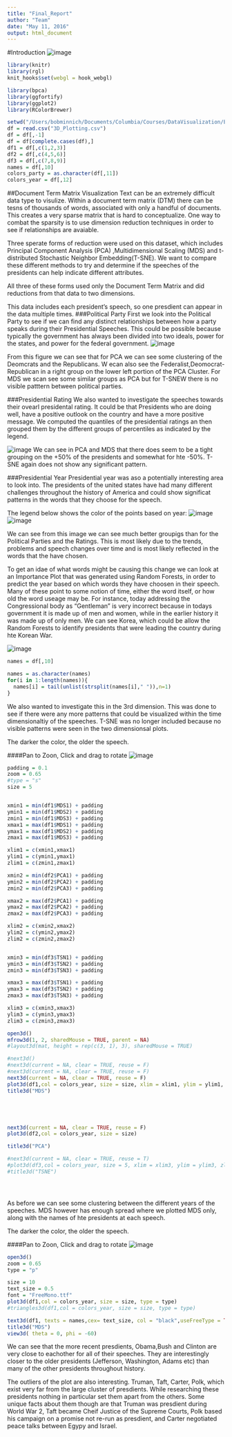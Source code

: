 ```yaml
---
title: "Final_Report"
author: "Team"
date: "May 11, 2016"
output: html_document
---
```


#Introduction
<IMG SRC="figs/US-Presidents-Games.jpg" float = "left" ALT="image">

```r
library(knitr)
library(rgl)
knit_hooks$set(webgl = hook_webgl)

library(bpca)
library(ggfortify)
library(ggplot2)
library(RColorBrewer)

setwd("/Users/bobminnich/Documents/Columbia/Courses/DataVisualization/Edav-Text")
df = read.csv("3D_Plotting.csv")
df = df[,-1]
df = df[complete.cases(df),]
df1 = df[,c(1,2,3)]
df2 = df[,c(4,5,6)]
df3 = df[,c(7,8,9)]
names = df[,10]
colors_party = as.character(df[,11])
colors_year = df[,12]


```


##Document Term Matrix Visualization
Text can be an extremely difficult data type to visulize. Within a document term matrix (DTM) there can be tesns of thousands of words, associated with only a handful of documents. This creates a very sparse matrix that is hard to conceptualize. One way to combat the sparsity is to use dimension reduction techniques in order to see if relationships are avaiable. 

Three sperate forms of reduction were used on this dataset, which includes Principal Component Analysis (PCA) ,Multidimensional Scaling (MDS) and t-distributed Stochastic Neighbor Embedding(T-SNE). We want to compare these different methods to try and determine if the speeches of the presidents can help indicate different attributes.

All three of these forms used only the Document Term Matrix and did reductions from that data to two dimensions.

This data includes each president's speech, so one presdient can appear in the data multiple times.
###Political Party
First we look into the Political Party to see if we can find any distinct relationships between how a party speaks during their Presidential Speeches. This could be possible because typically the government has always been divided into two ideals, power for the states, and power for the federal government.
<IMG SRC="figs/Dimension_Plots_Party.png" float = "left" ALT="image">

From this figure we can see that for PCA we can see some clustering of the Deomcrats and the Republicans. W ecan also see the Federalist,Deomocrat-Republican in a right group on the lower left portion of the PCA Cluster. For MDS we scan see some similar groups as PCA but for T-SNEW there is no visible patttern between political parties.


###Presidential Rating
We also wanted to investigate the speeches towards their ovearl presidental rating. It could be that Presidents who are doing well, have a positive outlook on the country and have a more positive message. We computed the quantiles of the presidential ratings an then grouped them by the different groups of percentiles as indicated by the legend.

<IMG SRC="figs/Dimension_Plots_Rating.png" float = "left" ALT="image">
We can see in PCA and MDS that there does seem to be a tight grouping on the +50% of the presidents and somewhat for hte -50%. T-SNE again does not show any significant pattern.

###Presidential Year
Presidential year was aso a potentially interesting area to look into. The presidents of the united states have had many different challenges throughout the history of America and could show significat patterns in the words that they choose for the speech.

The legend below shows the color of the points based on year:
<IMG SRC="figs/Dimension_Plots_Years_Legend.png" float = "left" ALT="image">
<IMG SRC="figs/Dimension_Plots_Years.png" float = "left" ALT="image">

We can see from this image we can see much better groupigs than for the Political Parties and the Ratings. This is most likely due to the trends, problems and speech changes over time and is most likely reflected in the words that the have chosen. 

To get an idae of what words might be causing this change we can look at an Importance Plot that was generated using Random Forests, in order to predict the year based on which words they have choosen in their speech. Many of these point to some notion of time, either the word itself, or how old the word useage may be. For instance, today addressing the Congressional body as "Gentleman" is very incorrect because in todays government it is made up of men and women, while in the earlier history it was made up of only men. We can see Korea, which could be allow the Random Forests to identify presidents that were leading the country during hte Korean War. 

<IMG SRC="figs/ImportancePlot_Years_50.png" float = "left" ALT="image">


```r
names = df[,10]

names = as.character(names)
for(i in 1:length(names)){
  names[i] = tail(unlist(strsplit(names[i]," ")),n=1)
}

```

We also wanted to investigate this in the 3rd dimension. This was done to see if there were any more patterns that could be visualized within the time dimensionaltiy of the speeches. T-SNE was no longer included because no visible patterns were seen in the two dimensionsal plots.

The darker the color, the older the speech.


####Pan to Zoon, Click and drag to rotate
<IMG SRC="figs/Dimension_Plots_Years_Legend.png" float = "left" ALT="image">
```r
padding = 0.1
zoom = 0.65
#type = "s"
size = 5


xmin1 = min(df1$MDS1) + padding
ymin1 = min(df1$MDS2) + padding
zmin1 = min(df1$MDS3) + padding
xmax1 = max(df1$MDS1) + padding
ymax1 = max(df1$MDS2) + padding
zmax1 = max(df1$MDS3) + padding

xlim1 = c(xmin1,xmax1)
ylim1 = c(ymin1,ymax1)
zlim1 = c(zmin1,zmax1)

xmin2 = min(df2$PCA1) + padding
ymin2 = min(df2$PCA2) + padding
zmin2 = min(df2$PCA3) + padding

xmax2 = max(df2$PCA1) + padding
ymax2 = max(df2$PCA2) + padding
zmax2 = max(df2$PCA3) + padding

xlim2 = c(xmin2,xmax2)
ylim2 = c(ymin2,ymax2)
zlim2 = c(zmin2,zmax2)


xmin3 = min(df3$TSN1) + padding
ymin3 = min(df3$TSN2) + padding
zmin3 = min(df3$TSN3) + padding

xmax3 = max(df3$TSN1) + padding
ymax3 = max(df3$TSN2) + padding
zmax3 = max(df3$TSN3) + padding

xlim3 = c(xmin3,xmax3)
ylim3 = c(ymin3,ymax3)
zlim3 = c(zmin3,zmax3)

open3d()
mfrow3d(1, 2, sharedMouse = TRUE, parent = NA)
#layout3d(mat, height = rep(c(3, 1), 3), sharedMouse = TRUE)

#next3d()
#next3d(current = NA, clear = TRUE, reuse = F)
#next3d(current = NA, clear = TRUE, reuse = F)
next3d(current = NA, clear = TRUE, reuse = F)
plot3d(df1,col = colors_year, size = size, xlim = xlim1, ylim = ylim1, zlim = zlim1)
title3d("MDS")





next3d(current = NA, clear = TRUE, reuse = F)
plot3d(df2,col = colors_year, size = size)

title3d("PCA")

#next3d(current = NA, clear = TRUE, reuse = T)
#plot3d(df3,col = colors_year, size = 5, xlim = xlim3, ylim = ylim3, zlim = zlim3)
#title3d("TSNE")





```
As before we can see some clustering between the different years of the speeches. MDS however has enough spread where we plotted MDS only, along with the names of hte presidents at each speech.

The darker the color, the older the speech.

####Pan to Zoon, Click and drag to rotate
<IMG SRC="figs/Dimension_Plots_Years_Legend.png" float = "left" ALT="image">
```r
open3d()
zoom = 0.65
type = "p"

size = 10
text_size = 0.5
font = "FreeMono.ttf"
plot3d(df1,col = colors_year, size = size, type = type)
#triangles3d(df1,col = colors_year, size = size, type = type)

text3d(df1, texts = names,cex= text_size, col = "black",useFreeType = TRUE,adj = 1.5)
title3d("MDS")
view3d( theta = 0, phi = -60)


```

We can see that the more recent presdients, Obama,Bush and Clinton are very close to eachother for all of their speeches. They are interestingly closer to the older presidents (Jefferson, Washington, Adams etc) than many of the other presidents throughout history.

The outliers of the plot are also interesting. Truman, Taft, Carter, Polk, which exist very far from the large cluster of presdients. While researching these presidents nothing in particular set them apart from the others. Some unique facts about them though are that Truman was presdient during World War 2, Taft became Cheif Justice of the Supreme Courts, Polk based his campaign on a promise not re-run as presdient, and Carter negotiated peace talks between Egypy and Israel.